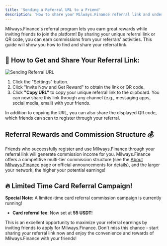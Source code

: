 ```yaml
---
title: 'Sending a Referral URL to a Friend'
description: 'How to share your Milways.Finance referral link and understand the commission structure.'
---
```


<Info>
Milways.Finance's referral program lets you earn great rewards while inviting friends to join the platform! By sharing your unique referral link or QR code, you can earn commissions from your referrals' activities. This guide will show you how to find and share your referral link.
</Info>

## 📲 How to Get and Share Your Referral Link:

![Sending Referral URL](https://open.gitbook.com/~gitbook/image?url=https%3A%2F%2F356381455-files.gitbook.io%2F%7E%2Ffiles%2Fv0%2Fb%2Fgitbook-x-prod.appspot.com%2Fo%2Fspaces%252FB1yREUnIgMhqawNhajWe%252Fuploads%252FBVsBjJiGFUAln8oZ17rx%252F4%2520%2816%29.png%3Falt%3Dmedia%26token%3Da8516804-8049-4de4-8c38-81b4f30b1cbd&width=400&dpr=3&quality=100&sign=376f63a4&sv=2)

1. Click the "Settings" button.
2. Click "Invite Now and Get Reward" to obtain the link or QR code.
3. Click **"Copy URL"** to copy your unique referral link to the clipboard. You can now share this link through any channel (e.g., messaging apps, social media, email) with your friends.

<Tip>In addition to copying the URL, you can also share the displayed QR code, which friends can scan to register through your referral.</Tip>

## Referral Rewards and Commission Structure 💰

Friends who successfully register and use Milways.Finance through your referral link will generate commission income for you. Milways.Finance offers a competitive multi-tier commission structure (see the [About Milways.Finance](aboutspidercard.mdx) page or official announcements for details), and the larger your network, the higher your potential earnings!

## 🔥 Limited Time Card Referral Campaign!

**Special Note:** A limited-time card referral commission campaign is currently running!

* **Card referral fee**: Now set at **55 USDT**!

This is an excellent opportunity to maximize your referral earnings by inviting friends to apply for Milways.Finance. Don't miss this chance - start sharing your referral link now and enjoy the convenience and rewards of Milways.Finance with your friends!
